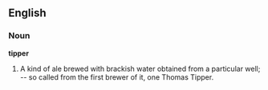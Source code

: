 ==English==

===Noun===

'''tipper'''

#A kind of ale brewed with brackish water obtained from a particular well; -- so called from the first brewer of it, one Thomas Tipper.